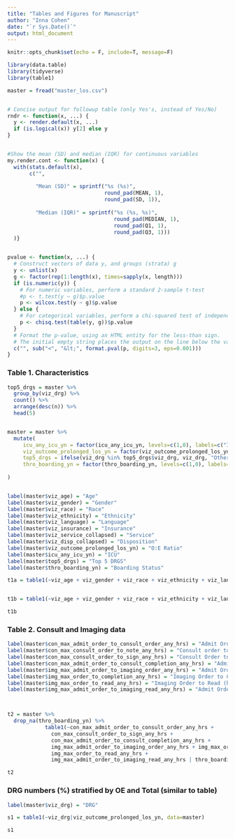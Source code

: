 ---
title: "Tables and Figures for Manuscript"
author: "Inna Cohen"
date: "`r Sys.Date()`"
output: html_document
---

```{r setup, include=FALSE}
knitr::opts_chunk$set(echo = F, include=T, message=F)

library(data.table)
library(tidyverse)
library(table1)

master = fread("master_los.csv")


# Concise output for followup table (only Yes's, instead of Yes/No)
rndr <- function(x, ...) {
  y <- render.default(x, ...)
  if (is.logical(x)) y[2] else y
}


#Show the mean (SD) and median (IQR) for continuous variables
my.render.cont <- function(x) {
  with(stats.default(x), 
       c("",
         
         "Mean (SD)" = sprintf("%s (%s)",
                               round_pad(MEAN, 1),
                               round_pad(SD, 1)),
         
         "Median (IQR)" = sprintf("%s (%s, %s)",
                                  round_pad(MEDIAN, 1), 
                                  round_pad(Q1, 1), 
                                  round_pad(Q3, 1)))
  )}


pvalue <- function(x, ...) {
  # Construct vectors of data y, and groups (strata) g
  y <- unlist(x)
  g <- factor(rep(1:length(x), times=sapply(x, length)))
  if (is.numeric(y)) {
    # For numeric variables, perform a standard 2-sample t-test
    #p <- t.test(y ~ g)$p.value
    p <- wilcox.test(y ~ g)$p.value
  } else {
    # For categorical variables, perform a chi-squared test of independence
    p <- chisq.test(table(y, g))$p.value
  }
  # Format the p-value, using an HTML entity for the less-than sign.
  # The initial empty string places the output on the line below the variable label.
  c("", sub("<", "&lt;", format.pval(p, digits=3, eps=0.001)))
}

```

### Table 1. Characteristics


```{r}
top5_drgs = master %>%
  group_by(viz_drg) %>%
  count() %>%
  arrange(desc(n)) %>%
  head(5)


master = master %>%
  mutate(
     icu_any_icu_yn = factor(icu_any_icu_yn, levels=c(1,0), labels=c("ICU","Non-ICU")),
     viz_outcome_prolonged_los_yn = factor(viz_outcome_prolonged_los_yn, levels=c(1,0), labels = c("High O/E", "Low O/E")),
     top5_drgs = ifelse(viz_drg %in% top5_drgs$viz_drg, viz_drg, "Other"),
     thro_boarding_yn = factor(thro_boarding_yn, levels=c(1,0), labels=c("ED Boarders","Non-Boarders"))
     
)


label(master$viz_age) = "Age"
label(master$viz_gender) = "Gender"
label(master$viz_race) = "Race"
label(master$viz_ethnicity) = "Ethnicity"
label(master$viz_language) = "Language"
label(master$viz_insurance) = "Insurance"
label(master$viz_service_collapsed) = "Service"
label(master$viz_disp_collapsed) = "Disposition"
label(master$viz_outcome_prolonged_los_yn) = "O:E Ratio"
label(master$icu_any_icu_yn) = "ICU"    
label(master$top5_drgs) = "Top 5 DRGS"
label(master$thro_boarding_yn) = "Boarding Status"

t1a = table1(~viz_age + viz_gender + viz_race + viz_ethnicity + viz_language + viz_insurance + viz_service_collapsed + viz_disp_collapsed + icu_any_icu_yn + top5_drgs + thro_boarding_yn | viz_outcome_prolonged_los_yn, data=master , render = rndr,  render.continuous = my.render.cont, overall=F, caption = "Table 1. Demograpics with p-values", extra.col=list(`P-value`=pvalue))


t1b = table1(~viz_age + viz_gender + viz_race + viz_ethnicity + viz_language + viz_insurance + viz_service_collapsed + viz_disp_collapsed + icu_any_icu_yn + top5_drgs + thro_boarding_yn | viz_outcome_prolonged_los_yn, data=master , render = rndr,  render.continuous = my.render.cont, caption = "Table 1. Overall")

```
                                             

```{r}
t1b
```


### Table 2. Consult and Imaging data

```{r}

label(master$con_max_admit_order_to_consult_order_any_hrs) = "Admit Order to Consult Order (hours)"
label(master$con_max_consult_order_to_note_any_hrs) = "Consult order to Note (hours)"
label(master$con_max_consult_order_to_sign_any_hrs) = "Consult Order to Sign (hours)"
label(master$con_max_admit_order_to_consult_completion_any_hrs) = "Admit Order to Consult Completion (hours)"
label(master$img_max_admit_order_to_imaging_order_any_hrs) = "Admit Order to Imaging Order (hours)"
label(master$img_max_order_to_completion_any_hrs) = "Imaging Order to Completion (hours)"
label(master$img_max_order_to_read_any_hrs) = "Imaging Order to Read (hours)"
label(master$img_max_admit_order_to_imaging_read_any_hrs) = "Admit Order to Imaging Read (hours)"



t2 = master %>%
  drop_na(thro_boarding_yn) %>%
            table1(~con_max_admit_order_to_consult_order_any_hrs +
              con_max_consult_order_to_sign_any_hrs + 
              con_max_admit_order_to_consult_completion_any_hrs +
              img_max_admit_order_to_imaging_order_any_hrs + img_max_order_to_completion_any_hrs +
              img_max_order_to_read_any_hrs +
              img_max_admit_order_to_imaging_read_any_hrs | thro_boarding_yn, data=., extra.col=list(`P-value`=pvalue), overall=F)

t2
```

### DRG numbers (%) stratified by OE and Total (similar to table)

```{r}
label(master$viz_drg) = "DRG"

s1 = table1(~viz_drg|viz_outcome_prolonged_los_yn, data=master)

s1
```

